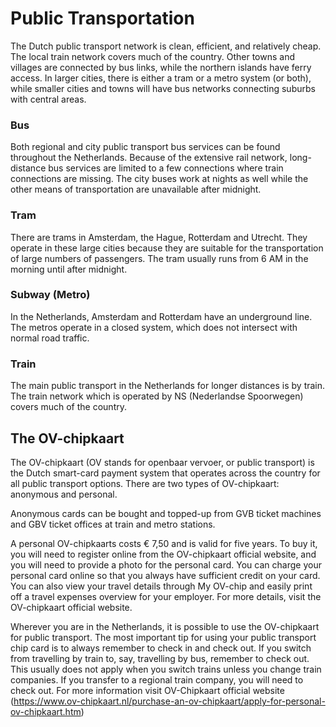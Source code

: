 # Public Transportation

The Dutch public transport network is clean, efficient, and relatively cheap. The local train network covers much of the country. Other towns and villages are connected by bus links, while the northern islands have ferry access. In larger cities, there is either a tram or a metro system (or both), while smaller cities and towns will have bus networks connecting suburbs with central areas. 

### Bus
Both regional and city public transport bus services can be found throughout the Netherlands. Because of the extensive rail network, long-distance bus services are limited to a few connections where train connections are missing. The city buses work at nights as well while the other means of transportation are unavailable after midnight. 


### Tram
There are trams in Amsterdam, the Hague, Rotterdam and Utrecht. They operate in these large cities because they are suitable for the transportation of large numbers of passengers. The tram usually runs from 6 AM in the morning until after midnight. 

### Subway (Metro)
In the Netherlands, Amsterdam and Rotterdam have an underground line. The metros operate in a closed system, which does not intersect with normal road traffic.

### Train
The main public transport in the Netherlands for longer distances is by train. The train network which is operated by NS (Nederlandse Spoorwegen) covers much of the country.

## The OV-chipkaart
The OV-chipkaart (OV stands for openbaar vervoer, or public transport) is the Dutch smart-card payment system that operates across the country for all public transport options. There are two types of OV-chipkaart: anonymous and personal. 

Anonymous cards can be bought and topped-up from GVB ticket machines and GBV ticket offices at train and metro stations. 

A personal OV-chipkaarts costs € 7,50 and is valid for five years. To buy it, you will need to register online from the OV-chipkaart official website, and you will need to provide a photo for the personal card. You can charge your personal card online so that you always have sufficient credit on your card. You can also view your travel details through My OV-chip and easily print off a travel expenses overview for your employer. For more details, visit the OV-chipkaart official website.

Wherever you are in the Netherlands, it is possible to use the OV-chipkaart for public transport. The most important tip for using your public transport chip card is to always remember to check in and check out. If you switch from travelling by train to, say, travelling by bus, remember to check out. This usually does not apply when you switch trains unless you change train companies. If you transfer to a regional train company, you will need to check out. For more information visit OV-Chipkaart official website (https://www.ov-chipkaart.nl/purchase-an-ov-chipkaart/apply-for-personal-ov-chipkaart.htm) 
